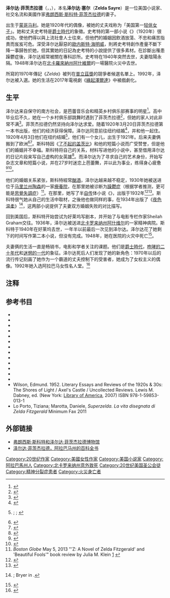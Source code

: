 {{noteTA
|G1=USState
|G2=文學
|T=zh-hans:泽尔达·菲茨杰拉德;zh-hant:薩爾達·費茲傑羅;
|1=zh-hans:菲茨杰拉德;zh-hant:費茲傑羅;
|2=zh-hant:薩爾達;zh-hans:泽尔达;
|3=zh-hant:法蘭西斯·史考特·費茲傑羅;zh-hans:弗朗西斯·斯科特·菲茨杰拉德;
|4=zh-hant:史考特;zh-hans:斯科特;
}}
{{Infobox writer 
| name        = 泽尔达·菲茨杰拉德<br />Zelda Fitzgerald
| image       = Zelda Fitzgerald portrait.jpg
| imagesize   =
| caption     = 泽尔达·塞尔在17岁时
| birth_name   = Zelda Sayre
| birth_date   = {{Birth date|mf=yes|1900|7|24}}
| birth_place  = {{US}}[[亚拉巴马州|亚拉巴马州]][[蒙哥马利_(亚拉巴马州)|蒙哥马利]]
| death_date   = {{Death date and age|mf=yes|1948|03|10|1900|7|24}}
| death_place  = {{US}}[[北卡罗来纳州|北卡罗来纳州]][[阿什维尔|阿什维尔]]
| occupation  = 小说家、诗人、舞蹈家、社交名流、畫家
| spouse = {{marriage |[[弗朗西斯·斯科特·菲茨杰拉德|弗朗西斯·斯科特·菲茨杰拉德]] |1920 |1940}}
| children    = {{link-en|法蘭絲·史考特·費茲傑羅|Frances Scott Fitzgerald}}
| period      = 1920年–1948年
| genre       = [[現代主義|現代主義]]
| movement    = [[女性主義|女性主義]]
| signature   =
}}

'''泽尔达·菲茨杰拉德'''（{{lang-en|'''Zelda Fitzgerald'''}}，{{IPAc-en|ˈ|z|ɛ|l|d|ə|_|f|ɪ|t|s|ˈ|ʤ|ɛ|r|ə|l|d}}，{{bd|1900年|7月24日|1948年|3月10日|catIdx=F}}），本名'''泽尔达·塞尔'''（'''Zelda Sayre'''）是一位美国小说家、社交名流和美國作家[[弗朗西斯·斯科特·菲茨杰拉德|弗朗西斯·斯科特·菲茨杰拉德]]的妻子。

出生于[[蒙哥马利_(亚拉巴马州)|蒙哥马利]]。她是1920年代的偶像，被她的丈夫戏称为「美国第一[[轻佻女子|轻佻女子]]」。她和丈夫史考特是[[爵士時代|爵士時代]]的象徵。史考特的第一部小说《{{link-en|人间天堂|This Side of Paradise}}》（1920年）很成功，使他們得以與上流社會人士往來，但他們的婚姻因飲酒放蕩、不忠和痛苦指責而岌岌可危。深受泽尔达厭惡的[[歐内斯特·海明威|歐内斯特·海明威]]，則將史考特創作產量不斷下降一事歸咎於她，但其實她的日記為史考特的小說提供了很多素材。在診斷出罹患躁鬱症後，泽尔达經常被關在專科診所。史考特在1940年突然去世，夫妻陰陽永隔。1948年泽尔达在[[北卡羅來納州|北卡羅來納州]][[阿什維爾|阿什維爾]]的一場醫院火災中去世。

{{link-en|南希·米爾福|Nancy Milford}}所寫的1970年傳記《''Zelda''》被列在[[普立茲獎|普立茲獎]]的競爭者候選名單上。1992年，泽尔达被入選{{link-en|阿拉巴馬女性名人堂|Alabama Women's Hall of Fame}}。她的生活在2017年電視劇《[[緣起澤爾達|緣起澤爾達]]》中被戲劇化。

==生平==
泽尔达来自保守的南方社会，是芭蕾音乐会和精英乡村俱乐部赛事的明星<ref>{{Harvnb|Cline|2003|pp=23–24}}</ref>。高中毕业后不久，她在一个乡村俱乐部跳舞时遇到了菲茨杰拉德<ref>{{Harvnb|Cline|2003|p=45}}</ref>，但她的家人对此非常不满<ref name="Milford 1970 p=43">{{Harvnb|Milford|1970|p=43}}</ref>。菲茨杰拉德仍然坚持向泽尔达求爱。随着1920年3月20日菲茨杰拉德第一本书出版，他们的经济获得保障。泽尔达同意前往纽约结婚<ref>{{Harvnb|Bruccoli|2002|p=109}}</ref>，并和他一起住。1920年4月3日他们在纽约结婚<ref>{{Harvnb|Milford|1970|p=62}}; {{Harvnb|Cline|2003|p=75}}; {{Harvnb|Bruccoli|2002|p=128}}</ref>，他们有一个女儿，出生于1921年。后来夫妻俩搬到了欧洲<ref>{{Harvnb|Milford|1970|p=103}}</ref><ref>{{Harvnb|Cline|2003|p=130}}</ref>。斯科特因《[[了不起的盖茨比|了不起的盖茨比]]》和他的短篇小说而广受赞誉，但是他们的婚姻并不幸福。斯科特将自己的关系，材料写进他的小说中，甚至借用泽尔达的日记片段来写自己虚构的女英雄<ref>{{Harvnb|Cline|2003|p=65}}</ref>。而泽尔达为了寻求自己的艺术身份，开始写杂志文章和短篇小说，并在27岁时迷恋上芭蕾舞，并以此为事业，练得身心疲惫<ref>{{Harvnb|Milford|1970|p=141}}</ref><ref>{{Harvnb|Milford|1970|p=157}}</ref>。

他们的婚姻关系紧张，斯科特經常[[酗酒|酗酒]]，泽尔达越来越不稳定，1930年她被送进位于[[马里兰州|马里兰州]][[陶森|陶森]]的一家[[療養院|療養院]]，在那里她被诊断为[[躁鬱症|躁鬱症]]（根据学者推测，更可能是[[思覺失調症|思覺失調症]]）<ref name=Globe>''Boston Globe'' May 5, 2013 "'Z: A Novel of Zelda Fitzgerald' and 'Beautiful Fools'" book review by Julia M. Klein [http://www.bostonglobe.com/arts/books/2013/05/04/review-novel-zelda-fitzgerald-therese-anne-fowlery-and-beautiful-fools-clifton-spargo/NBTHpPNOmRPZwhfjlG4n3O/story.html] {{Wayback|url=http://www.bostonglobe.com/arts/books/2013/05/04/review-novel-zelda-fitzgerald-therese-anne-fowlery-and-beautiful-fools-clifton-spargo/NBTHpPNOmRPZwhfjlG4n3O/story.html |date=20160312165542 }}</ref>。在那里，她写了半[[自传|自传]]体小说《{{link-en|为我留下那首华尔兹|Save Me the Waltz}}》，出版于1932年<ref>{{Harvnb|Cline|2003|p= 304}}</ref><ref>{{Harvnb|Milford|1970|pp=209–12}}</ref>。斯科特很气她从自己的生活中取材，之後他也做同样的事，在1934年出版了《[[夜色温柔|夜色温柔]]》<ref>{{Harvnb|Milford|1970|pp=220–25}}; Bryer in {{Harvnb|Curnutt|2004|p=39}}.</ref>，这两部小说提供了夫妻双方婚姻失败的对比描写。

回到美国后，斯科特开始尝试为好莱坞写剧本，并开始了与电影专栏作家Sheilah Graham交往。1936年，泽尔达被送进[[北卡罗来纳州|北卡罗来纳州]][[阿什维尔|阿什维尔]]的一家精神病院。斯科特于1940年在好莱坞去世，一年半以前最后一次见到泽尔达。泽尔达花了她剩下的时间写作第二本小说，但没有完成。1948年，她在医院的火灾中死亡<ref>{{Harvnb|Milford|1970|pp=382–383}}</ref>。

夫妻俩的生活一直是畅销书，电影和学者关注的课题。他们是[[爵士時代|爵士時代]]，[[咆哮的二十年代|咆哮的二十年代]]和[[迷惘的一代|迷惘的一代]]的象征。泽尔达死后人们发现了她的新角色：1970年以后的流行传记刻画了她作为一个霸道的丈夫控制下的受害者，她成为了女权主义的偶像。1992年她入选阿拉巴马女性名人堂。<ref>{{cite web |url=http://www.awhf.org/inductee.html |title=Inductees |work=Alabama Women's Hall of Fame |publisher=State of Alabama |accessdate=2012-02-20 |archive-date=2018-10-15 |archive-url=https://web.archive.org/web/20181015014629/http://www.awhf.org/inductee.html |dead-url=yes }}</ref>

==注释==
{{Reflist|2}}

== 参考书目 ==
* {{Citation | last = Adair | first = Everl  | title = The Art of Zelda Fitzgerald | journal = Alabama Heritage | publisher = [[University_of_Alabama|University of Alabama]] |date=Spring 2005 }}
* {{Citation | last = Bruccoli | first = Matthew Joseph | authorlink = Matthew Bruccoli | title = Some Sort of Epic Grandeur: The Life of F. Scott Fitzgerald | edition = 2nd rev. | year = 2002 | publisher = University of South Carolina Press | location = [[Columbia,_South_Carolina|Columbia, SC]]| isbn = 1-57003-455-9 }}
* {{Citation | last = Bryer | first = Jackson R. | last2 = Barks | first2 = Cathy W. (eds.) | title = Dear Scott, Dearest Zelda: The Love Letters of F. Scott and Zelda Fitzgerald | year = 2002 | publisher = [[St._Martin's_Press|St. Martin's Press]] | isbn = 0-312-26875-0 | location = New York}}
* {{Citation | last = Cline | first = Sally | title = Zelda Fitzgerald: Her Voice in Paradise | year = 2003 | publisher = [[Arcade_Publishing|Arcade Publishing]] | location = New York | isbn = 1-55970-688-0 }}
* {{Citation | last = Curnutt | first = Kirk (ed.) | title = A Historical Guide to F. Scott Fitzgerald | year = 2004 | publisher = Oxford University Press | location = Oxford | isbn = 0-19-515302-2 }}
* {{Citation | doi = 10.1215/00267929-56-3-327 | last = Davis | first = Simone Weil | title = The Burden of Reflecting': Effort and desire in Zelda Fitzgerald's ''Save Me the Waltz'' | journal = Modern Language Quarterly | volume = 56 | issue = 3 | year = 1995 | pages = 327–362}}
* {{Citation | last = Kakutani | first = Michiko | authorlink = Michiko Kakutani | title = Books of The Times; That Other Fitzgerald Could Turn a Word, Too | journal = [[The_New_York_Times|The New York Times]] | date = 1991-08-20 | accessdate = 2008-05-26 | url = http://query.nytimes.com/gst/fullpage.html?res=9D0CE7D91631F933A1575BC0A967958260 | archive-date = 2008-06-12 | archive-url = https://web.archive.org/web/20080612163520/http://query.nytimes.com/gst/fullpage.html?res=9D0CE7D91631F933A1575BC0A967958260 | dead-url = no }}
* {{Citation | last=Ludwig | first=Arnold M.| title=The Price of Greatness: Resolving the Creativity and Madness Controversy |year=1995 | publisher=Guilford Press | isbn=9780898628395}}
* {{Citation | last = Milford | first = Nancy | authorlink = Nancy Milford | title = Zelda: A Biography | year = 1970 | publisher = [[Harper_&_Row|Harper & Row]] | location = New York }}
* {{Citation | last = Michaux | first = Agnes | title = Zelda | year = 2006 | location = Paris | publisher = Flammarion | isbn = 2-08-068777-8 }}
* {{Citation | last = Prigozy | first = Ruth (ed.) | title = The Cambridge Companion to F. Scott Fitzgerald | year = 2002 | location = Cambridge | publisher = Cambridge University Press | isbn = 0-521-62447-9 }}
* {{Citation | last = Tavernier-Courbin | first = Jacqueline | title = Art as Woman's Response and Search: Zelda Fitzgerald's ''Save Me the Waltz'' | journal = Southern Literary Journal | volume = 11 | issue = 2 | year = 1979 | pages = 22–42}}
* {{Citation | last = Wood | first = Mary E. | title = A Wizard Cultivator: Zelda Fitzgerald's ''Save Me the Waltz'' as Asylum Autobiography | journal = Tulsa Studies in Women's Literature | volume = 11 | issue = 2 | year = 1992 | pages = 247–264 | doi = 10.2307/464300 | jstor = 464300 | publisher = University of Tulsa}}
* Wilson, Edmund. 1952. Literary Essays and Reviews of the 1920s & 30s: The Shores of Light / Axel's Castle / Uncollected Reviews. Lewis M. Dabney, ed. (New York: [[Library_of_America|Library of America]], 2007) ISBN 978-1-59853-013-1
* Lo Porto, Tiziana; Marotta, Daniele, ''Superzelda. La vita disegnata di Zelda Fitzgerald'' Minimum Fax 2011

== 外部链接 ==
{{commons category|Zelda Fitzgerald}}
* [http://www.fitzgeraldmuseum.net/ 弗朗西斯·斯科特和泽尔达·菲茨杰拉德博物馆] {{Wayback|url=http://www.fitzgeraldmuseum.net/ |date=20090725034728 }}
* [http://www.encyclopediaofalabama.org/face/Article.jsp?id=h-1120 泽尔达·菲茨杰拉德，阿拉巴马州的百科全书] {{Wayback|url=http://www.encyclopediaofalabama.org/face/Article.jsp?id=h-1120 |date=20140808070920 }}

{{Authority control}}

{{DEFAULTSORT:Fitzgerald, Zelda}}
[[Category:20世纪作家|Category:20世纪作家]]
[[Category:美國女性作家|Category:美國女性作家]]
[[Category:美国小说家|Category:美国小说家]]
[[Category:阿拉巴馬州人|Category:阿拉巴馬州人]]
[[Category:北卡罗来纳州意外致死|Category:北卡罗来纳州意外致死]]
[[Category:20世纪美国圣公会徒|Category:20世纪美国圣公会徒]]
[[Category:精神分裂症患者|Category:精神分裂症患者]]
[[Category:火災身亡者|Category:火災身亡者]]
